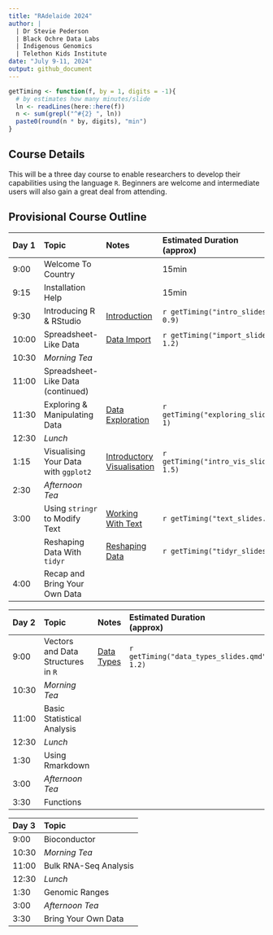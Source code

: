 ```yaml
---
title: "RAdelaide 2024"
author: |
  | Dr Stevie Pederson
  | Black Ochre Data Labs
  | Indigenous Genomics
  | Telethon Kids Institute
date: "July 9-11, 2024"
output: github_document
---
```


```r
getTiming <- function(f, by = 1, digits = -1){
  # by estimates how many minutes/slide
  ln <- readLines(here::here(f))
  n <- sum(grepl("^#{2} ", ln))
  paste0(round(n * by, digits), "min")
}
```

## Course Details

This will be a three day course to enable researchers to develop their capabilities using the language `R`.
Beginners are welcome and intermediate users will also gain a great deal from attending.



## Provisional Course Outline

| Day 1 | Topic | Notes | Estimated Duration <br>(approx) |
|:----- |:----- |:----- |:-------- |
| 9:00  | Welcome To Country |     | 15min    |
| 9:15  | Installation Help  |     | 15min    |
| 9:30  | Introducing R & RStudio | [Introduction](intro.html) | `r getTiming("intro_slides.qmd", 0.9)`|
| 10:00 | Spreadsheet-Like Data   | [Data Import](import.html) | `r getTiming("import_slides.qmd", 1.2)`|
| 10:30 | *Morning Tea* | | |
| 11:00 | Spreadsheet-Like Data (continued) | | |
| 11:30 | Exploring & Manipulating Data | [Data Exploration](exploring.html) | `r getTiming("exploring_slides.qmd", 1)` |
| 12:30 | *Lunch* | | |
| 1:15  | Visualising Your Data with `ggplot2` | [Introductory Visualisation](intro_vis.html) | `r getTiming("intro_vis_slides.qmd", 1.5)` |
| 2:30  | *Afternoon Tea* | | |
| 3:00  | Using `stringr` to Modify Text | [Working With Text](text.html) | `r getTiming("text_slides.qmd")` |
|       | Reshaping Data With `tidyr` | [Reshaping Data](tidyr.html) | `r getTiming("tidyr_slides.qmd")` |
| 4:00  | Recap and Bring Your Own Data  | | |


| Day 2 | Topic | Notes | Estimated Duration <br>(approx) |
|:----- |:----- |:----- |:-------- |
| 9:00  | Vectors and Data Structures in `R` | [Data Types](data_types.html) | `r getTiming("data_types_slides.qmd", 1.2)`|
| 10:30 | *Morning Tea* | | |
| 11:00 | Basic Statistical Analysis | | |
| 12:30 | *Lunch* | | |
| 1:30  | Using Rmarkdown | | |
| 3:00  | *Afternoon Tea* | | |
| 3:30  | Functions | | |


| Day 3 | Topic |
|:----- |:----- |
| 9:00  | Bioconductor |
| 10:30 | *Morning Tea* |
| 11:00 | Bulk RNA-Seq Analysis |
| 12:30 | *Lunch* |
| 1:30  | Genomic Ranges |
| 3:00  | *Afternoon Tea* |
| 3:30  | Bring Your Own Data |
